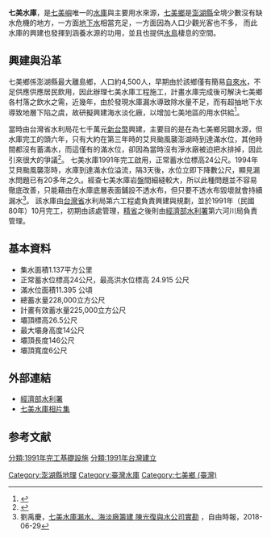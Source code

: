 {{Infobox Dam
| name               = 七美水庫
| official_name      = 七美水庫
| image              = 
| image_size         = 
| image_caption      = 
| image_alt          = 
| location_map       = Taiwan Penghu
| location_map_width = 
| location_map_text  = 
| lat_d              = 23
| lat_m              = 12
| lat_s              = 40
| lat_NS             = N
| long_d             = 119
| long_m             = 26
| long_s             = 02
| long_EW            = E
| coordinates_type   = type:landmark
| coordinates_display= inline,title
| coordinates_ref    = 
|crosses             = 
| spillways          = 自由溢流溢洪道
| spillway_type      = Gated overflow, service 
| spillway_capacity  = 
|reservoir           = 七美水庫
| status             = O
|country             = {{ROC}}
|locale              = [[澎湖縣|澎湖縣]][[七美鄉_(臺灣)|七美鄉]]
|constructor         = [[台灣省政府|台灣省政府]]水利局
|owner               = [[經濟部水利署|經濟部水利署]]
|developer           = [[台灣省政府|台灣省政府]]水利局
|maint               = [[經濟部水利署|經濟部水利署]]第六河川局
|type                = 混凝土面版土石壩
|length              ={{convert|146|m|ft|0|abbr=off}}
|height              ={{convert|14|m|ft|0|abbr=off}}
|width               ={{convert|20|m|ft|0|abbr=off}}
|volume              =
|began               = 1990年
|open                = 1991年
|cost                = [[新台幣|新台幣]]七千萬元
|reservoir_capacity  = {{convert|228,000|m3|cuft|0|abbr=off}}
|active_capacity     = 
|reservoir_catchment = {{convert|1.137|km2|sqmi|0|abbr=off}}
|reservoir_surface   = 11.395[[公頃|公頃]]
|reservoir_elevation = {{convert|24|m|ft|0|abbr=off}}
|reservoir_max_depth = 
|bridge_carries      =
|bridge_width        =
|bridge_clearance    =
|bridge_traffic      =
|bridge_toll         = 
|bridge_id           =
|map_cue             =
|map_image_full      =
|map_text            =
|turbines            = 
|hydraulic_head      = 
|installed_capacity  = 
|max_planned_cap     = 
|capacity_factor     = 
|average_annual_gen  = 
|net_generation      = 
| website            = 
| as_of              = 2013年12月
}}
'''七美水庫'''，是[[七美嶼|七美嶼]]唯一的[[水庫|水庫]]與主要用水來源，[[七美鄉_(臺灣)|七美鄉]]是[[澎湖縣|澎湖縣]]全境少數沒有缺水危機的地方，一方面[[地下水|地下水]]相當充足，一方面因為人口少觀光客也不多， 而此水庫的興建也發揮到涵養水源的功用，並且也提供[[水鳥|水鳥]]棲息的空間。

== 興建與沿革 ==
七美鄉係澎湖縣最大離島鄉，人口約4,500人，早期由於該鄉僅有簡易[[自來水|自來水]]，不足供應供應居民飲用，因此辦理七美水庫工程施工，計畫水庫完成後可解決七美鄉各村落之飲水之需，近幾年，由於發現水庫漏水導致除水量不足，而有超抽地下水導致地層下陷之虞，故研擬興建海水淡化廠，以增加七美地區的用水供給<ref>{{Cite web |url=https://www.youtube.com/watch?v=ACmwLlYXARY |title=七美水庫漏水、海淡廠籌建 陳光復與水公司實勘 |accessdate=2018-06-30 |archive-date=2019-02-18 |archive-url=https://web.archive.org/web/20190218172326/https://www.youtube.com/watch?v=ACmwLlYXARY |dead-url=no }}</ref>。

當時由台灣省水利局花七千萬元[[新台幣|新台幣]]興建，主要目的是在為七美鄉另闢水源，但水庫完工的頭六年，只有大約在第三年時的艾貝颱風襲澎湖時到達滿水位，其他時間都沒有蓄滿水，而這僅有的滿水位，卻因為當時沒有淨水廠被迫把水排掉，因此引來很大的爭議<ref>{{Cite web |url=http://mpa.ngo.org.tw/why-no-dam/relation/relation3.htm |title=不缺水用，七美水庫綠草如茵 |accessdate=2008-05-06 |archive-date=2002-11-09 |archive-url=https://archive.is/20021109122955/http://mpa.ngo.org.tw/why-no-dam/relation/relation3.htm |dead-url=no }}</ref>。
七美水庫1991年完工啟用，正常蓄水位標高24公尺。1994年艾貝颱風襲澎時，水庫到達滿水位溢流，隔3天後，水位立即下降數公尺，顯見漏水問題已有20多年之久。經查七美水庫岩盤間細縫較大，所以此種問題並不容易徹底改善，只能藉由在水庫底層表面鋪設不透水布，但只要不透水布毀壞就會持續漏水<REF>
劉禹慶，[http://news.ltn.com.tw/news/life/breakingnews/2473256 七美水庫漏水、海淡廠籌建 陳光復與水公司實勘] {{Wayback|url=http://news.ltn.com.tw/news/life/breakingnews/2473256 |date=20180701054812 }}，自由時報，2018-06-29
</REF>。
該水庫由[[台灣省|台灣省]]水利局第六工程處負責興建與規劃，並於1991年（民國80年）10月完工，初期由該處管理，[[精省|精省]]之後則由[[經濟部水利署|經濟部水利署]]第六河川局負責管理。

== 基本資料 ==
*集水面積1.137平方公里 
*正常蓄水位標高24公尺，最高洪水位標高 24.915 公尺 
*滿水位面積11.395 公頃 
*總蓄水量228,000立方公尺 
*計畫有效蓄水量225,000立方公尺 
*壩頂標高26.5公尺 
*最大壩身高度14公尺 
*壩頂長度146公尺 
*壩頂寬度6公尺
== 外部連結 ==
* [http://www.wra.gov.tw/ 經濟部水利署]{{Wayback|url=http://www.wra.gov.tw/ |date=20060808211635 }}
*[http://photo.pchome.com.tw/towa800/0226/ 七美水庫相片集]{{Wayback|url=http://photo.pchome.com.tw/towa800/0226/ |date=20100603052145 }}

== 参考文献 ==
<div class="references-small">
<references />
</div>


{{台灣水庫}}

[[Category:澎湖縣地理|Category:澎湖縣地理]]
[[Category:臺灣水庫|Category:臺灣水庫]]
[[Category:七美鄉_(臺灣)|Category:七美鄉 (臺灣)]]
[[分類:1991年完工基礎設施|分類:1991年完工基礎設施]]
[[分類:1991年台灣建立|分類:1991年台灣建立]]
